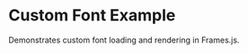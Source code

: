 
# Custom Font Example

<StackblitzLink
  entrypointFile="app/examples/new-api-custom-font/page.tsx"
  browserPath="/examples/new-api-custom-font"
/>

Demonstrates custom font loading and rendering in Frames.js.

